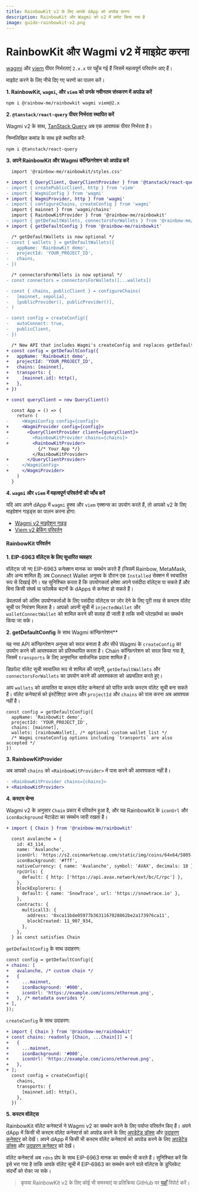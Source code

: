 ```yaml
---
title: RainbowKit v2 के लिए आपके dApp को अपग्रेड करना
description: RainbowKit और Wagmi को v2 में प्रमोट किया गया है
image: guide-rainbowkit-v2.png
---
```


# RainbowKit और Wagmi v2 में माइग्रेट करना

[wagmi](https://wagmi.sh) और [viem](https://viem.sh) पीयर निर्भरताएं `2.x.x` पर पहुँच गई हैं जिसमें महत्वपूर्ण परिवर्तन आए हैं।

माइग्रेट करने के लिए नीचे दिए गए चरणों का पालन करें।

**1. RainbowKit, `wagmi`, और `viem` को उनके नवीनतम संस्करण में अपग्रेड करें**

```bash
npm i @rainbow-me/rainbowkit wagmi viem@2.x
```

**2. `@tanstack/react-query` पीयर निर्भरता स्थापित करें**

Wagmi v2 के साथ, [TanStack Query](https://tanstack.com/query/v5/docs/react/overview) अब एक आवश्यक पीयर निर्भरता है।

निम्नलिखित कमांड के साथ इसे स्थापित करें:

```bash
npm i @tanstack/react-query
```

**3. अपने RainbowKit और Wagmi कॉन्फ़िगरेशन को अपग्रेड करें**

```diff
  import '@rainbow-me/rainbowkit/styles.css'

+ import { QueryClient, QueryClientProvider } from '@tanstack/react-query'
- import { createPublicClient, http } from 'viem'
- import { WagmiConfig } from 'wagmi'
+ import { WagmiProvider, http } from 'wagmi'
- import { configureChains, createConfig } from 'wagmi'
  import { mainnet } from 'wagmi/chains'
  import { RainbowKitProvider } from '@rainbow-me/rainbowkit'
- import { getDefaultWallets, connectorsForWallets } from '@rainbow-me/rainbowkit'
+ import { getDefaultConfig } from '@rainbow-me/rainbowkit'

  /* getDefaultWallets is now optional */
- const { wallets } = getDefaultWallets({
-   appName: 'RainbowKit demo',
-   projectId: 'YOUR_PROJECT_ID',
-   chains,
- })

  /* connectorsForWallets is now optional */
- const connectors = connectorsForWallets([...wallets])

- const { chains, publicClient } = configureChains( 
-   [mainnet, sepolia], 
-   [publicProvider(), publicProvider()],
- )

- const config = createConfig({
-   autoConnect: true,
-   publicClient,
- })

  /* New API that includes Wagmi's createConfig and replaces getDefaultWallets and connectorsForWallets */
+ const config = getDefaultConfig({
+   appName: 'RainbowKit demo',
+   projectId: 'YOUR_PROJECT_ID',
+   chains: [mainnet],
+   transports: {
+     [mainnet.id]: http(),
+   },
+ })

+ const queryClient = new QueryClient()

  const App = () => {
    return (
-     <WagmiConfig config={config}>
+     <WagmiProvider config={config}>
+       <QueryClientProvider client={queryClient}>
-         <RainbowKitProvider chains={chains}>
+         <RainbowKitProvider>
            {/* Your App */}
          </RainbowKitProvider>
+       </QueryClientProvider>
-     </WagmiConfig>
+     </WagmiProvider>
    )
  }
```

**4. `wagmi` और `viem` में महत्वपूर्ण परिवर्तनों की जाँच करें**

यदि आप अपने dApp में `wagmi` हुक्स और `viem` एक्शन्स का उपयोग करते हैं, तो आपको v2 के लिए माइग्रेशन गाइड्स का पालन करना होगा:

- [Wagmi v2 माइग्रेशन गाइड](https://wagmi.sh/react/guides/migrate-from-v1-to-v2)
- [Viem v2 ब्रेकिंग परिवर्तन](https://viem.sh/docs/migration-guide.html#_2-x-x-breaking-changes)

#### RainbowKit परिवर्तन

**1. EIP-6963 वॉलेट्स के लिए सुधारित व्यवहार**

वॉलेट्स जो नए EIP-6963 कनेक्शन मानक का समर्थन करते हैं (जिसमें Rainbow, MetaMask, और अन्य शामिल हैं) अब Connect Wallet अनुभव के दौरान एक `Installed` सेक्शन में स्वचालित रूप से दिखाई देंगे। यह सुनिश्चित करता है कि उपयोगकर्ता हमेशा अपने पसंदीदा वॉलेट्स पा सकते हैं और बिना किसी संघर्ष या फॉलबैक बटनों के dApps से कनेक्ट हो सकते हैं।

डेवलपर्स को अंतिम उपयोगकर्ताओं के लिए पसंदीदा वॉलेट्स पर ज़ोर देने के लिए पूरी तरह से कस्टम वॉलेट सूची पर नियंत्रण मिलता है। आपको अपनी सूची में `injectedWallet` और `walletConnectWallet` को शामिल करने की सलाह दी जाती है ताकि सभी प्लेटफ़ॉर्म्स का समर्थन किया जा सके।

**2. getDefaultConfig** के साथ Wagmi कॉन्फ़िगरेशन\*\*

यह नया API कॉन्फ़िगरेशन अनुभव को सरल बनाता है और सीधे Wagmi के `createConfig` का उपयोग करने की आवश्यकता को प्रतिस्थापित करता है। Chain कॉन्फ़िगरेशन को सरल किया गया है, जिसमें `transports` के लिए अनुमानित सार्वजनिक प्रदाता शामिल हैं।

डिफ़ॉल्ट वॉलेट सूची स्वचालित रूप से शामिल की जाएगी, `getDefaultWallets` और `connectorsForWallets` का उपयोग करने की आवश्यकता को अप्रचलित करते हुए।

आप `wallets` को आयातित या कस्टम वॉलेट कनेक्टर्स को पारित करके कस्टम वॉलेट सूची बना सकते हैं। वॉलेट कनेक्टर्स को इंस्टेंशिएट करना और `projectId` और `chains` को पास करना अब आवश्यक नहीं है।

```
const config = getDefaultConfig({
  appName: 'RainbowKit demo',
  projectId: 'YOUR_PROJECT_ID',
  chains: [mainnet],
  wallets: [rainbowWallet], /* optional custom wallet list */
  /* Wagmi createConfig options including `transports` are also accepted */
})
```

**3. RainbowKitProvider**

अब आपको `chains` को `<RainbowKitProvider>` में पास करने की आवश्यकता नहीं है।

```diff
- <RainbowKitProvider chains={chains}>
+ <RainbowKitProvider>
```

**4. कस्टम चेन्स**

Wagmi v2 के अनुसार `Chain` प्रकार में परिवर्तन हुआ है, और यह RainbowKit के `iconUrl` और `iconBackground` मेटाडेटा का समर्थन जारी रखता है।

```diff
+ import { Chain } from '@rainbow-me/rainbowkit'

  const avalanche = {
    id: 43_114,
    name: 'Avalanche',
    iconUrl: 'https://s2.coinmarketcap.com/static/img/coins/64x64/5805.png',
    iconBackground: '#fff',
    nativeCurrency: { name: 'Avalanche', symbol: 'AVAX', decimals: 18 },
    rpcUrls: {
      default: { http: ['https://api.avax.network/ext/bc/C/rpc'] },
    },
    blockExplorers: {
      default: { name: 'SnowTrace', url: 'https://snowtrace.io' },
    },
    contracts: {
      multicall3: {
        address: '0xca11bde05977b3631167028862be2a173976ca11',
        blockCreated: 11_907_934,
      },
    },
  } as const satisfies Chain
```

`getDefaultConfig` के साथ उदाहरण:

```diff
const config = getDefaultConfig({
+ chains: [
+   avalanche, /* custom chain */
+   {
+     ...mainnet,
+     iconBackground: '#000',
+     iconUrl: 'https://example.com/icons/ethereum.png',
+   }, /* metadata overides */
+ ],
});
```

`createConfig` के साथ उदाहरण:

```diff
+ import { Chain } from '@rainbow-me/rainbowkit'
+ const chains: readonly [Chain, ...Chain[]] = [
+   {
+     ...mainnet,
+     iconBackground: '#000',
+     iconUrl: 'https://example.com/icons/ethereum.png',
+   },
+ ];
  const config = createConfig({
    chains,
    transports: {
      [mainnet.id]: http(),
    },
  })
```

**5. कस्टम वॉलेट्स**

RainbowKit वॉलेट कनेक्टर्स ने Wagmi v2 का समर्थन करने के लिए पर्याप्त परिवर्तन किए हैं। अपने dApp में किसी भी कस्टम वॉलेट कनेक्टर्स को अपग्रेड करने के लिए [अपडेटेड डॉक्स](https://www.rainbowkit.com/docs/custom-wallets) और [उदाहरण कनेक्टर](packages/rainbowkit/src/wallets/walletConnectors/rainbowWallet/rainbowWallet.ts) को देखें। अपने dApp में किसी भी कस्टम वॉलेट कनेक्टर्स को अपग्रेड करने के लिए [अपडेटेड डॉक्स](https://www.rainbowkit.com/docs/custom-wallets) और [उदाहरण कनेक्टर](packages/rainbowkit/src/wallets/walletConnectors/rainbowWallet/rainbowWallet.ts) को देखें।

वॉलेट कनेक्टर्स अब `rdns` प्रोप के साथ EIP-6963 मानक का समर्थन भी करते हैं। सुनिश्चित करें कि इसे भरा गया है ताकि आपके वॉलेट सूची में EIP-6963 का समर्थन करने वाले वॉलेटस के डुप्लिकेट संदर्भों को रोका जा सके।

> कृपया RainbowKit v2 के लिए कोई भी समस्याएं या प्रतिक्रिया GitHub पर [यहाँ](https://github.com/rainbow-me/rainbowkit/issues/new/choose) रिपोर्ट करें।
